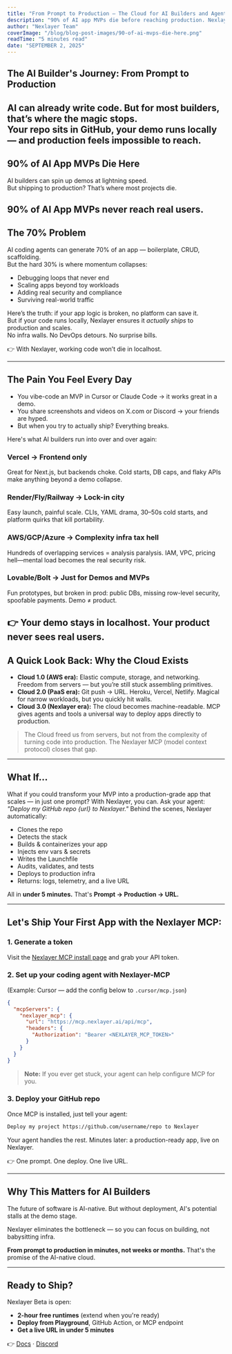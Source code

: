 ```yaml
---
title: "From Prompt to Production — The Cloud for AI Builders and Agents"
description: "90% of AI app MVPs die before reaching production. Nexlayer bridges the gap, turning your AI agent's prompt into a live, scalable application in minutes."
author: "Nexlayer Team"
coverImage: "/blog/blog-post-images/90-of-ai-mvps-die-here.png"
readTime: "5 minutes read"
date: "SEPTEMBER 2, 2025"
---
```


## The AI Builder's Journey: From Prompt to Production
AI can already write code. But for most builders, that’s where the magic stops.  
Your repo sits in GitHub, your demo runs locally — and production feels impossible to reach.  
---

## 90% of AI App MVPs Die Here
AI builders can spin up demos at lightning speed.  
But shipping to production? That’s where most projects die.  

**90% of AI App MVPs never reach real users.**
---
## The 70% Problem
AI coding agents can generate 70% of an app — boilerplate, CRUD, scaffolding.  
But the hard 30% is where momentum collapses:

- Debugging loops that never end  
- Scaling apps beyond toy workloads  
- Adding real security and compliance  
- Surviving real-world traffic  

Here’s the truth: if your app logic is broken, no platform can save it.  
But if your code runs locally, Nexlayer ensures it *actually ships* to production and scales.  
No infra walls. No DevOps detours. No surprise bills.  

👉 With Nexlayer, working code won’t die in localhost. 

---
## The Pain You Feel Every Day
- You vibe-code an MVP in Cursor or Claude Code → it works great in a demo.
- You share screenshots and videos on X.com or Discord → your friends are hyped.
- But when you try to actually ship? Everything breaks.

Here's what AI builders run into over and over again:
### Vercel → Frontend only
Great for Next.js, but backends choke. Cold starts, DB caps, and flaky APIs make anything beyond a demo collapse.
### Render/Fly/Railway → Lock-in city
Easy launch, painful scale. CLIs, YAML drama, 30–50s cold starts, and platform quirks that kill portability.
### AWS/GCP/Azure → Complexity infra tax hell
Hundreds of overlapping services = analysis paralysis. IAM, VPC, pricing hell—mental load becomes the real security risk.
### Lovable/Bolt → Just for Demos and MVPs
Fun prototypes, but broken in prod: public DBs, missing row-level security, spoofable payments. Demo ≠ product.

👉 **Your demo stays in localhost. Your product never sees real users.**
---
## A Quick Look Back: Why the Cloud Exists
- **Cloud 1.0 (AWS era):** Elastic compute, storage, and networking. Freedom from servers — but you’re still stuck assembling primitives.  
- **Cloud 2.0 (PaaS era):** Git push → URL. Heroku, Vercel, Netlify. Magical for narrow workloads, but you quickly hit walls.  
- **Cloud 3.0 (Nexlayer era):** The cloud becomes machine-readable. MCP gives agents and tools a universal way to deploy apps directly to production.  

> The Cloud freed us from servers, but not from the complexity of turning code into production. The Nexlayer MCP (model context protocol) closes that gap.   

---
## What If…
What if you could transform your MVP into a production-grade app that scales — in just one prompt? With Nexlayer, you can. Ask your agent: *"Deploy my GitHub repo {url} to Nexlayer."*
Behind the scenes, Nexlayer automatically:
- Clones the repo
- Detects the stack
- Builds & containerizes your app
- Injects env vars & secrets
- Writes the Launchfile
- Audits, validates, and tests
- Deploys to production infra
- Returns: logs, telemetry, and a live URL

All in **under 5 minutes.**
That's **Prompt → Production → URL.**

---
## Let's Ship Your First App with the Nexlayer MCP:

### 1. Generate a token
Visit the [Nexlayer MCP install page](https://app.nexlayer.io) and grab your API token.

### 2. Set up your coding agent with Nexlayer-MCP
(Example: Cursor — add the config below to `.cursor/mcp.json`)

```json
{
  "mcpServers": {
    "nexlayer_mcp": {
      "url": "https://mcp.nexlayer.ai/api/mcp",
      "headers": {
        "Authorization": "Bearer <NEXLAYER_MCP_TOKEN>"
      }
    }
  }
}
```

> **Note:** If you ever get stuck, your agent can help configure MCP for you.

### 3. Deploy your GitHub repo
Once MCP is installed, just tell your agent:

```bash
Deploy my project https://github.com/username/repo to Nexlayer
```

Your agent handles the rest. Minutes later: a production-ready app, live on Nexlayer.

👉 One prompt. One deploy. One live URL.

---
## Why This Matters for AI Builders

The future of software is AI-native. But without deployment, AI's potential stalls at the demo stage.

Nexlayer eliminates the bottleneck — so you can focus on building, not babysitting infra.

**From prompt to production in minutes, not weeks or months.** That's the promise of the AI-native cloud.

---
## Ready to Ship?

Nexlayer Beta is open:

- **2-hour free runtimes** (extend when you're ready)
- **Deploy from Playground**, GitHub Action, or MCP endpoint  
- **Get a live URL in under 5 minutes**

👉 [Docs](https://docs.nexlayer.com/) · [Discord](https://discord.gg/Xr7f2tk3)